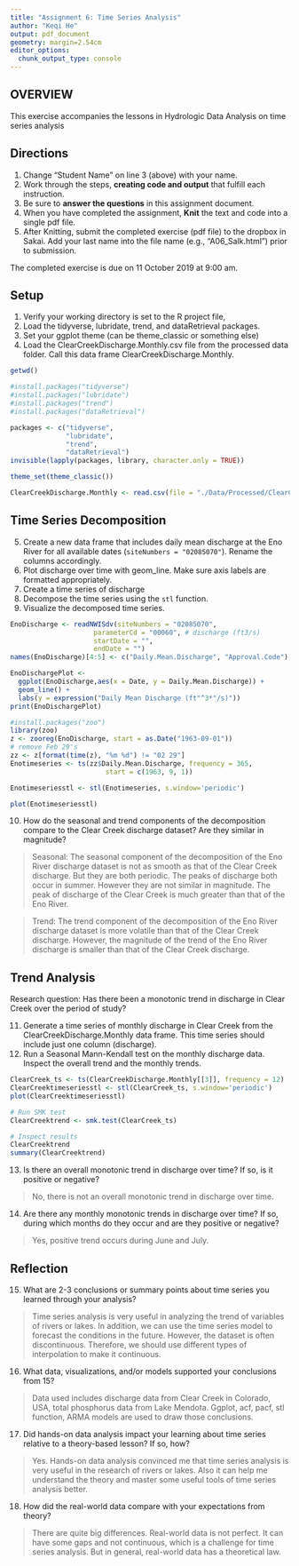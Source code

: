 ```yaml
---
title: "Assignment 6: Time Series Analysis"
author: "Keqi He"
output: pdf_document
geometry: margin=2.54cm
editor_options: 
  chunk_output_type: console
---
```


## OVERVIEW

This exercise accompanies the lessons in Hydrologic Data Analysis on time series analysis

## Directions
1. Change "Student Name" on line 3 (above) with your name.
2. Work through the steps, **creating code and output** that fulfill each instruction.
3. Be sure to **answer the questions** in this assignment document.
4. When you have completed the assignment, **Knit** the text and code into a single pdf file.
5. After Knitting, submit the completed exercise (pdf file) to the dropbox in Sakai. Add your last name into the file name (e.g., "A06_Salk.html") prior to submission.

The completed exercise is due on 11 October 2019 at 9:00 am.

## Setup

1. Verify your working directory is set to the R project file, 
2. Load the tidyverse, lubridate, trend, and dataRetrieval packages. 
3. Set your ggplot theme (can be theme_classic or something else)
4. Load the ClearCreekDischarge.Monthly.csv file from the processed data folder. Call this data frame ClearCreekDischarge.Monthly.

```r
getwd()

#install.packages("tidyverse")
#install.packages("lubridate")
#install.packages("trend")
#install.packages("dataRetrieval")

packages <- c("tidyverse", 
              "lubridate",
              "trend",
              "dataRetrieval")
invisible(lapply(packages, library, character.only = TRUE))

theme_set(theme_classic())

ClearCreekDischarge.Monthly <- read.csv(file = "./Data/Processed/ClearCreekDischarge.Monthly.csv")
```

## Time Series Decomposition
5. Create a new data frame that includes daily mean discharge at the Eno River for all available dates (`siteNumbers = "02085070"`). Rename the columns accordingly.
6. Plot discharge over time with geom_line. Make sure axis labels are formatted appropriately.
7. Create a time series of discharge
8. Decompose the time series using the `stl` function.
9. Visualize the decomposed time series.
```r
EnoDischarge <- readNWISdv(siteNumbers = "02085070",
                     parameterCd = "00060", # discharge (ft3/s)
                     startDate = "",
                     endDate = "")
names(EnoDischarge)[4:5] <- c("Daily.Mean.Discharge", "Approval.Code")

EnoDischargePlot <- 
  ggplot(EnoDischarge,aes(x = Date, y = Daily.Mean.Discharge)) +
  geom_line() +
  labs(y = expression("Daily Mean Discharge (ft"^3*"/s)"))
print(EnoDischargePlot)

#install.packages("zoo")
library(zoo)
z <- zooreg(EnoDischarge, start = as.Date("1963-09-01"))
# remove Feb 29's
zz <- z[format(time(z), "%m %d") != "02 29"]
Enotimeseries <- ts(zz$Daily.Mean.Discharge, frequency = 365, 
                        start = c(1963, 9, 1))

Enotimeseriesstl <- stl(Enotimeseries, s.window='periodic')

plot(Enotimeseriesstl)
```

10. How do the seasonal and trend components of the decomposition compare to the Clear Creek discharge dataset? Are they similar in magnitude?

> Seasonal: The seasonal component of the decomposition of the Eno River discharge dataset is not as smooth as that of the Clear Creek discharge. But they are both periodic. The peaks of discharge both occur in summer. However they are not similar in magnitude. The peak of discharge of the Clear Creek is much greater than that of the Eno River.

> Trend: The trend component of the decomposition of the Eno River discharge dataset is more volatile than that of the Clear Creek discharge. However, the magnitude of the trend of the Eno River discharge is smaller than that of the Clear Creek discharge.

## Trend Analysis
Research question: Has there been a monotonic trend in discharge in Clear Creek over the period of study?

11. Generate a time series of monthly discharge in Clear Creek from the ClearCreekDischarge.Monthly data frame. This time series should include just one column (discharge). 
12. Run a Seasonal Mann-Kendall test on the monthly discharge data. Inspect the overall trend and the monthly trends. 
```r
ClearCreek_ts <- ts(ClearCreekDischarge.Monthly[[3]], frequency = 12)
ClearCreektimeseriesstl <- stl(ClearCreek_ts, s.window='periodic')
plot(ClearCreektimeseriesstl)

# Run SMK test
ClearCreektrend <- smk.test(ClearCreek_ts)

# Inspect results
ClearCreektrend
summary(ClearCreektrend)
```

13. Is there an overall monotonic trend in discharge over time? If so, is it positive or negative?

> No, there is not an overall monotonic trend in discharge over time.

14. Are there any monthly monotonic trends in discharge over time? If so, during which months do they occur and are they positive or negative?

> Yes, positive trend occurs during June and July.

## Reflection
15. What are 2-3 conclusions or summary points about time series you learned through your analysis?

> Time series analysis is very useful in analyzing the trend of variables of rivers or lakes. In addition, we can use the time series model to forecast the conditions in the future. However, the dataset is often discontinuous. Therefore, we should use different types of interpolation to make it continuous. 

16. What data, visualizations, and/or models supported your conclusions from 15?

> Data used includes discharge data from Clear Creek in Colorado, USA, total phosphorus data from Lake Mendota. Ggplot, acf, pacf, stl function, ARMA models are used to draw those conclusions.

17. Did hands-on data analysis impact your learning about time series relative to a theory-based lesson? If so, how?

> Yes. Hands-on data analysis convinced me that time series analysis is very useful in the research of rivers or lakes. Also it can help me understand the theory and master some useful tools of time series analysis better.

18.	How did the real-world data compare with your expectations from theory?

>There are quite big differences. Real-world data is not perfect. It can have some gaps and not continuous, which is a challenge for time series analysis. But in general, real-world data has a theoretical law.
